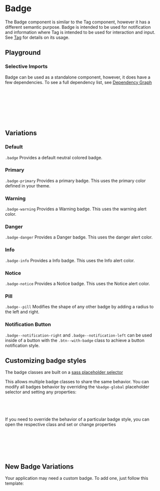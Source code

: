

<Meta of={BadgeStories} />

# Badge

The Badge component is similar to the Tag component, however it has a different semantic purpose. Badge is intended to be used for notification and information where Tag is intended to be used for interaction and input. See [Tag](?path=/docs/components-tag--docs) for details on its usage.

## Playground

<Canvas of={BadgeStories.Default} />
<Controls of={BadgeStories.Default} />

### Selective Imports

Badge can be used as a standalone component, however, it does have a few dependencies. To see a full dependency list, see [Dependency Graph](?path=/docs/overview-selective-imports--docs#dependencies)

```css
// Depends on
@import '@rolemodel/optics/dist/scss/core/tokens';
@import '@rolemodel/optics/dist/scss/core/base';
@import '@rolemodel/optics/dist/scss/components/icon';

// Component
@import '@rolemodel/optics/dist/scss/components/badge';
```

## Variations

### Default

`.badge` Provides a default neutral colored badge.

<Canvas of={BadgeStories.Default} />

### Primary

`.badge-primary` Provides a primary badge. This uses the primary color defined in your theme.

<Canvas of={BadgeStories.Primary} />

### Warning

`.badge-warning` Provides a Warning badge. This uses the warning alert color.

<Canvas of={BadgeStories.Warning} />

### Danger

`.badge-danger` Provides a Danger badge. This uses the danger alert color.

<Canvas of={BadgeStories.Danger} />

### Info

`.badge-info` Provides a Info badge. This uses the Info alert color.

<Canvas of={BadgeStories.Info} />

### Notice

`.badge-notice` Provides a Notice badge. This uses the Notice alert color.

<Canvas of={BadgeStories.Notice} />

### Pill

`.badge--pill` Modifies the shape of any other badge by adding a radius to the left and right.

<Canvas of={BadgeStories.Pill} />

### Notification Button

`.badge--notification-right` and `.badge--notification-left` can be used inside of a button with the `.btn--with-badge` class to achieve a button notification style.

<Canvas of={BadgeStories.NotificationButton} />

## Customizing badge styles

<div
  dangerouslySetInnerHTML={{
    __html: createAlert({
      title: 'Important!',
      description: 'These patterns represent how to customize the style of the badge for your project.',
    }).outerHTML,
  }}
></div>

The badge classes are built on a [sass placeholder selector](https://sass-lang.com/documentation/style-rules/placeholder-selectors)

This allows multiple badge classes to share the same behavior. You can modify all badges behavior by overriding the `%badge-global` placeholder selector and setting any properties:

```css
%badge-global {
  font-size: var(--op-font-2x-large);
}
```

If you need to override the behavior of a particular badge style, you can open the respective class and set or change properties

```css
// This will only affect the primary badge, but not default, secondary, notice, etc.
.badge-primary {
  background-color: red;
  color: white;
}
```

## New Badge Variations

<div
  dangerouslySetInnerHTML={{
    __html: createAlert({
      title: 'Important!',
      description: 'These patterns represent how to create new variations of the badge for your project.',
    }).outerHTML,
  }}
></div>

Your application may need a custom badge. To add one, just follow this template:

```css
.badge-{name} {
  @extend %badge-global;

  background-color:
  color:
}
```

```css
.badge-purple {
  @extend %badge-global;

  background-color: purple;
  color: white;
}
```
